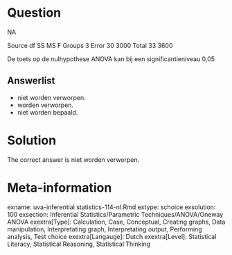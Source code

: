 Question
========

NA

Source df SS MS F
Groups 3
Error 30 3000
Total 33 3600

De toets op de nulhypothese ANOVA kan bij een significantieniveau 0,05

Answerlist
----------
* niet worden verworpen.
* worden verworpen.
* niet worden bepaald.

Solution
========

The correct answer is  niet worden verworpen.

Meta-information
================
exname: uva-inferential statistics-114-nl.Rmd
extype: schoice
exsolution: 100
exsection: Inferential Statistics/Parametric Techniques/ANOVA/Oneway ANOVA
exextra[Type]: Calculation, Case, Conceptual, Creating graphs, Data manipulation, Interpretating graph, Interpretating output, Performing analysis, Test choice
exextra[Langauge]: Dutch
exextra[Level]: Statistical Literacy, Statistical Reasoning, Statistical Thinking
